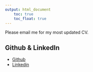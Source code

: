 ```yaml
---
output: html_document
    toc: true
    toc_float: true
---
```





Please email me for my most updated CV.



## Github & LinkedIn
* [Github](https://github.com/byilma)
* [Linkedin](https://www.linkedin.com/in/binyamyilma)


